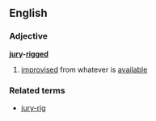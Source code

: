 ==English==
===Adjective===
'''[[jury]]-[[rigged]]'''
# [[improvise]]d from whatever is [[available]]
===Related terms===
*[[jury-rig]]